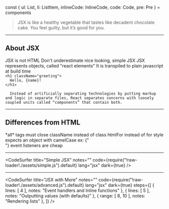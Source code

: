 
const { ul: List, li: ListItem, inlineCode: InlineCode, code: Code, pre: Pre } = components

<blockquote style={{ fontSize: '2em' }}>JSX is like a healthy vegetable that tastes like decadent chocolate cake. You feel guilty, but it’s good for you.</blockquote>

---

## About JSX

<List>
  <Appear>
    <ListItem>JSX is not HTML</ListItem>
    <ListItem>Don't underestimate nice looking, simple JSX</ListItem>
    <ListItem>JSX represents objects, called "react elements"</ListItem>
    <ListItem>It is transpiled to plain javascript at build time</ListItem>
  </Appear>
</List>

<Code>
&lt;h1 className="greeting"&gt;
  Hello, {name}!
&lt;/h1&gt;
</Code>

```notes
  Instead of artificially separating technologies by putting markup and logic in separate files, React separates concerns with loosely coupled units called “components” that contain both.
```

---

## Differences from HTML

<List>
  <Appear>
    <ListItem>*all* tags must close</ListItem>
    <ListItem><InlineCode>className</InlineCode> instead of <InlineCode>class</InlineCode></ListItem>
    <ListItem><InlineCode>htmlFor</InlineCode> instead of <InlineCode>for</InlineCode></ListItem>
    <ListItem><InlineCode>style</InlineCode> expects an object with camelCase</ListItem>
    <ListItem>ex: <InlineCode>{"<div style={{ backgroundColor: '#cb3036' }} />"}</InlineCode></ListItem>
    <ListItem>event listeners are cheap</ListItem>
  </Appear>
</List>

---

<CodeSurfer
  title="Simple JSX"
  notes=""
  code={require("!raw-loader!./assets/simple.js").default}
  lang="jsx"
  dark={true}
/>

---

<CodeSurfer
  title="JSX with More"
  notes=""
  code={require("!raw-loader!./assets/advanced.js").default}
  lang="jsx"
  dark={true}
  steps={[
    { lines: [ 4 ], notes: "Event handlers and Inline functions" },
    { lines: [ 5 ], notes: "Outputting values (with defaults)" },
    { range: [ 8, 10 ], notes: "Rendering lists" },
  ]}
/>
